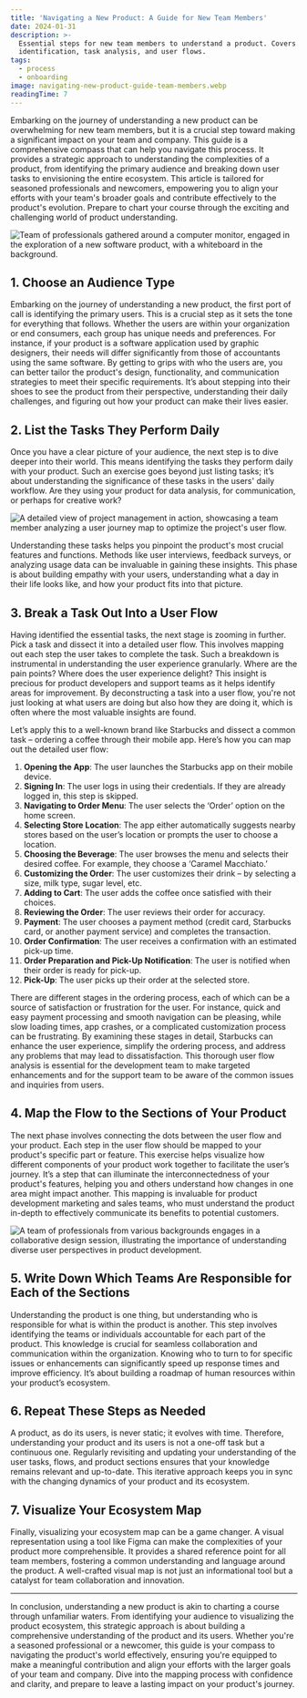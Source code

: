 ```yaml
---
title: 'Navigating a New Product: A Guide for New Team Members'
date: 2024-01-31
description: >-
  Essential steps for new team members to understand a product. Covers audience
  identification, task analysis, and user flows.
tags:
  - process
  - onboarding
image: navigating-new-product-guide-team-members.webp
readingTime: 7
---
```


Embarking on the journey of understanding a new product can be overwhelming for
new team members, but it is a crucial step toward making a significant impact on
your team and company. This guide is a comprehensive compass that can help you
navigate this process. It provides a strategic approach to understanding the
complexities of a product, from identifying the primary audience and breaking
down user tasks to envisioning the entire ecosystem. This article is tailored
for seasoned professionals and newcomers, empowering you to align your efforts
with your team's broader goals and contribute effectively to the product's
evolution. Prepare to chart your course through the exciting and challenging
world of product understanding.

![Team of professionals gathered around a computer monitor, engaged in the exploration of a new software product, with a whiteboard in the background.](navigating-new-product-guide-team-members.webp)

## 1. Choose an Audience Type

Embarking on the journey of understanding a new product, the first port of call
is identifying the primary users. This is a crucial step as it sets the tone for
everything that follows. Whether the users are within your organization or end
consumers, each group has unique needs and preferences. For instance, if your
product is a software application used by graphic designers, their needs will
differ significantly from those of accountants using the same software. By
getting to grips with who the users are, you can better tailor the product's
design, functionality, and communication strategies to meet their specific
requirements. It’s about stepping into their shoes to see the product from their
perspective, understanding their daily challenges, and figuring out how your
product can make their lives easier.

## 2. List the Tasks They Perform Daily

Once you have a clear picture of your audience, the next step is to dive deeper
into their world. This means identifying the tasks they perform daily with your
product. Such an exercise goes beyond just listing tasks; it’s about
understanding the significance of these tasks in the users' daily workflow. Are
they using your product for data analysis, for communication, or perhaps for
creative work?

![A detailed view of project management in action, showcasing a team member analyzing a user journey map to optimize the project's user flow.](map-user-flow_i0la2n.webp)

Understanding these tasks helps you pinpoint the product's most crucial features
and functions. Methods like user interviews, feedback surveys, or analyzing
usage data can be invaluable in gaining these insights. This phase is about
building empathy with your users, understanding what a day in their life looks
like, and how your product fits into that picture.

## 3. Break a Task Out Into a User Flow

Having identified the essential tasks, the next stage is zooming in further.
Pick a task and dissect it into a detailed user flow. This involves mapping out
each step the user takes to complete the task. Such a breakdown is instrumental
in understanding the user experience granularly. Where are the pain points?
Where does the user experience delight? This insight is precious for product
developers and support teams as it helps identify areas for improvement. By
deconstructing a task into a user flow, you're not just looking at what users
are doing but also how they are doing it, which is often where the most valuable
insights are found.

Let’s apply this to a well-known brand like Starbucks and dissect a common task
– ordering a coffee through their mobile app. Here’s how you can map out the
detailed user flow:

1. **Opening the App**: The user launches the Starbucks app on their mobile
   device.
2. **Signing In**: The user logs in using their credentials. If they are already
   logged in, this step is skipped.
3. **Navigating to Order Menu**: The user selects the ‘Order’ option on the home
   screen.
4. **Selecting Store Location**: The app either automatically suggests nearby
   stores based on the user’s location or prompts the user to choose a location.
5. **Choosing the Beverage**: The user browses the menu and selects their
   desired coffee. For example, they choose a ‘Caramel Macchiato.’
6. **Customizing the Order**: The user customizes their drink – by selecting a
   size, milk type, sugar level, etc.
7. **Adding to Cart**: The user adds the coffee once satisfied with their
   choices.
8. **Reviewing the Order**: The user reviews their order for accuracy.
9. **Payment**: The user chooses a payment method (credit card, Starbucks card,
   or another payment service) and completes the transaction.
10. **Order Confirmation**: The user receives a confirmation with an estimated
    pick-up time.
11. **Order Preparation and Pick-Up Notification**: The user is notified when
    their order is ready for pick-up.
12. **Pick-Up**: The user picks up their order at the selected store.

There are different stages in the ordering process, each of which can be a
source of satisfaction or frustration for the user. For instance, quick and easy
payment processing and smooth navigation can be pleasing, while slow loading
times, app crashes, or a complicated customization process can be frustrating.
By examining these stages in detail, Starbucks can enhance the user experience,
simplify the ordering process, and address any problems that may lead to
dissatisfaction. This thorough user flow analysis is essential for the
development team to make targeted enhancements and for the support team to be
aware of the common issues and inquiries from users.

## 4. Map the Flow to the Sections of Your Product

The next phase involves connecting the dots between the user flow and your
product. Each step in the user flow should be mapped to your product's specific
part or feature. This exercise helps visualize how different components of your
product work together to facilitate the user’s journey. It’s a step that can
illuminate the interconnectedness of your product's features, helping you and
others understand how changes in one area might impact another. This mapping is
invaluable for product development marketing and sales teams, who must
understand the product in-depth to effectively communicate its benefits to
potential customers.

![A team of professionals from various backgrounds engages in a collaborative design session, illustrating the importance of understanding diverse user perspectives in product development.](navigating-new-product-guide-team-members-2.webp)

## 5. Write Down Which Teams Are Responsible for Each of the Sections

Understanding the product is one thing, but understanding who is responsible for
what is within the product is another. This step involves identifying the teams
or individuals accountable for each part of the product. This knowledge is
crucial for seamless collaboration and communication within the organization.
Knowing who to turn to for specific issues or enhancements can significantly
speed up response times and improve efficiency. It’s about building a roadmap of
human resources within your product’s ecosystem.

## 6. Repeat These Steps as Needed

A product, as do its users, is never static; it evolves with time. Therefore,
understanding your product and its users is not a one-off task but a continuous
one. Regularly revisiting and updating your understanding of the user tasks,
flows, and product sections ensures that your knowledge remains relevant and
up-to-date. This iterative approach keeps you in sync with the changing dynamics
of your product and its ecosystem.

## 7. Visualize Your Ecosystem Map

Finally, visualizing your ecosystem map can be a game changer. A visual
representation using a tool like Figma can make the complexities of your product
more comprehensible. It provides a shared reference point for all team members,
fostering a common understanding and language around the product. A well-crafted
visual map is not just an informational tool but a catalyst for team
collaboration and innovation.

---

In conclusion, understanding a new product is akin to charting a course through
unfamiliar waters. From identifying your audience to visualizing the product
ecosystem, this strategic approach is about building a comprehensive
understanding of the product and its users. Whether you're a seasoned
professional or a newcomer, this guide is your compass to navigating the
product's world effectively, ensuring you're equipped to make a meaningful
contribution and align your efforts with the larger goals of your team and
company. Dive into the mapping process with confidence and clarity, and prepare
to leave a lasting impact on your product's journey.
